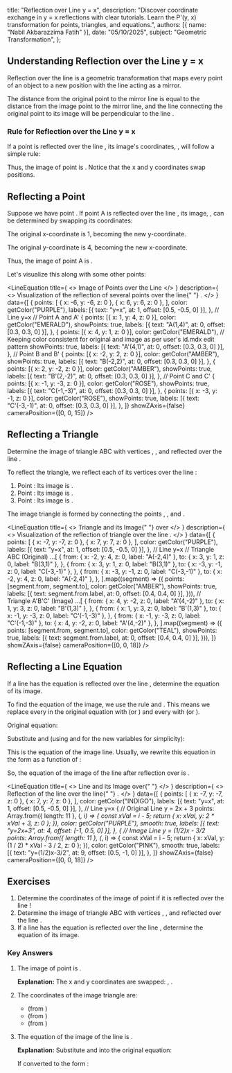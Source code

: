 
  title: "Reflection over Line y = x",
  description: "Discover coordinate exchange in y = x reflections with clear tutorials. Learn the P'(y, x) transformation for points, triangles, and equations.",
  authors: [{ name: "Nabil Akbarazzima Fatih" }],
  date: "05/10/2025",
  subject: "Geometric Transformation",
};

## Understanding Reflection over the Line y = x

Reflection over the line <InlineMath math="y = x" /> is a geometric transformation that maps every point of an object to a new position with the line <InlineMath math="y = x" /> acting as a mirror.

The distance from the original point to the mirror line is equal to the distance from the image point to the mirror line, and the line connecting the original point to its image will be perpendicular to the line <InlineMath math="y = x" />.

### Rule for Reflection over the Line y = x

If a point <InlineMath math="P(x, y)" /> is reflected over the line <InlineMath math="y = x" />, its image's coordinates, <InlineMath math="P'(x', y')" />, will follow a simple rule:

<div className="flex flex-col gap-4">
  <BlockMath math="x' = y" />
  <BlockMath math="y' = x" />
</div>

Thus, the image of point <InlineMath math="P(x, y)" /> is <InlineMath math="P'(y, x)" />. Notice that the x and y coordinates swap positions.

## Reflecting a Point

Suppose we have point <InlineMath math="A(1, 4)" />. If point A is reflected over the line <InlineMath math="y = x" />, its image, <InlineMath math="A'" />, can be determined by swapping its coordinates:

The original x-coordinate is 1, becoming the new y-coordinate.

The original y-coordinate is 4, becoming the new x-coordinate.

Thus, the image of point A is <InlineMath math="A'(4, 1)" />.

Let's visualize this along with some other points:

<LineEquation
  title={
    <>
      Image of Points over the Line <InlineMath math="y=x" />
    </>
  }
  description={
    <>
      Visualization of the reflection of several points over the line{" "}
      <InlineMath math="y=x" />.
    </>
  }
  data={[
    {
      points: [
        { x: -6, y: -6, z: 0 },
        { x: 6, y: 6, z: 0 },
      ],
      color: getColor("PURPLE"),
      labels: [{ text: "y=x", at: 1, offset: [0.5, -0.5, 0] }],
    }, // Line y=x
    // Point A and A'
    {
      points: [{ x: 1, y: 4, z: 0 }],
      color: getColor("EMERALD"),
      showPoints: true,
      labels: [{ text: "A(1,4)", at: 0, offset: [0.3, 0.3, 0] }],
    },
    {
      points: [{ x: 4, y: 1, z: 0 }],
      color: getColor("EMERALD"), // Keeping color consistent for original and image as per user's id.mdx edit pattern
      showPoints: true,
      labels: [{ text: "A'(4,1)", at: 0, offset: [0.3, 0.3, 0] }],
    },
    // Point B and B'
    {
      points: [{ x: -2, y: 2, z: 0 }],
      color: getColor("AMBER"),
      showPoints: true,
      labels: [{ text: "B(-2,2)", at: 0, offset: [0.3, 0.3, 0] }],
    },
    {
      points: [{ x: 2, y: -2, z: 0 }],
      color: getColor("AMBER"),
      showPoints: true,
      labels: [{ text: "B'(2,-2)", at: 0, offset: [0.3, 0.3, 0] }],
    },
    // Point C and C'
    {
      points: [{ x: -1, y: -3, z: 0 }],
      color: getColor("ROSE"),
      showPoints: true,
      labels: [{ text: "C(-1,-3)", at: 0, offset: [0.3, 0.3, 0] }],
    },
    {
      points: [{ x: -3, y: -1, z: 0 }],
      color: getColor("ROSE"),
      showPoints: true,
      labels: [{ text: "C'(-3,-1)", at: 0, offset: [0.3, 0.3, 0] }],
    },
  ]}
  showZAxis={false}
  cameraPosition={[0, 0, 15]}
/>

## Reflecting a Triangle

Determine the image of triangle ABC with vertices <InlineMath math="A(-2,4)" />, <InlineMath math="B(3,1)" />, and <InlineMath math="C(-3,-1)" /> reflected over the line <InlineMath math="y=x" />.

To reflect the triangle, we reflect each of its vertices over the line <InlineMath math="y=x" />:

1.  Point <InlineMath math="A(-2, 4)" />: Its image is <InlineMath math="A'(4, -2)" />.
2.  Point <InlineMath math="B(3, 1)" />: Its image is <InlineMath math="B'(1, 3)" />.
3.  Point <InlineMath math="C(-3, -1)" />: Its image is <InlineMath math="C'(-1, -3)" />.

The image triangle <InlineMath math="A'B'C'" /> is formed by connecting the points <InlineMath math="A'(4, -2)" />, <InlineMath math="B'(1, 3)" />, and <InlineMath math="C'(-1, -3)" />.

<LineEquation
  title={
    <>
      Triangle <InlineMath math="ABC" /> and its Image{" "}
      <InlineMath math="A'B'C'" /> over <InlineMath math="y=x" />
    </>
  }
  description={
    <>
      Visualization of the reflection of triangle <InlineMath math="ABC" /> over
      the line <InlineMath math="y=x" />.
    </>
  }
  data={[
    {
      points: [
        { x: -7, y: -7, z: 0 },
        { x: 7, y: 7, z: 0 },
      ],
      color: getColor("PURPLE"),
      labels: [{ text: "y=x", at: 1, offset: [0.5, -0.5, 0] }],
    }, // Line y=x
    // Triangle ABC (Original)
    ...[
      {
        from: { x: -2, y: 4, z: 0, label: "A(-2,4)" },
        to: { x: 3, y: 1, z: 0, label: "B(3,1)" },
      },
      {
        from: { x: 3, y: 1, z: 0, label: "B(3,1)" },
        to: { x: -3, y: -1, z: 0, label: "C(-3,-1)" },
      },
      {
        from: { x: -3, y: -1, z: 0, label: "C(-3,-1)" },
        to: { x: -2, y: 4, z: 0, label: "A(-2,4)" },
      },
    ].map((segment) => ({
      points: [segment.from, segment.to],
      color: getColor("AMBER"),
      showPoints: true,
      labels: [{ text: segment.from.label, at: 0, offset: [0.4, 0.4, 0] }],
    })),
    // Triangle A'B'C' (Image)
    ...[
      {
        from: { x: 4, y: -2, z: 0, label: "A'(4,-2)" },
        to: { x: 1, y: 3, z: 0, label: "B'(1,3)" },
      },
      {
        from: { x: 1, y: 3, z: 0, label: "B'(1,3)" },
        to: { x: -1, y: -3, z: 0, label: "C'(-1,-3)" },
      },
      {
        from: { x: -1, y: -3, z: 0, label: "C'(-1,-3)" },
        to: { x: 4, y: -2, z: 0, label: "A'(4,-2)" },
      },
    ].map((segment) => ({
      points: [segment.from, segment.to],
      color: getColor("TEAL"),
      showPoints: true,
      labels: [{ text: segment.from.label, at: 0, offset: [0.4, 0.4, 0] }],
    })),
  ]}
  showZAxis={false}
  cameraPosition={[0, 0, 18]}
/>

## Reflecting a Line Equation

If a line has the equation <InlineMath math="y = 2x + 3" /> is reflected over the line <InlineMath math="y=x" />, determine the equation of its image.

To find the equation of the image, we use the rule <InlineMath math="x' = y" /> and <InlineMath math="y' = x" />. This means we replace every <InlineMath math="x" /> in the original equation with <InlineMath math="y" /> (or <InlineMath math="y'" />) and every <InlineMath math="y" /> with <InlineMath math="x" /> (or <InlineMath math="x'" />).

Original equation:

<BlockMath math="y = 2x + 3" />

Substitute <InlineMath math="x \rightarrow y" /> and <InlineMath math="y \rightarrow x" /> (using <InlineMath math="x" /> and <InlineMath math="y" /> for the new variables for simplicity):

<BlockMath math="x = 2y + 3" />

This is the equation of the image line. Usually, we rewrite this equation in the form <InlineMath math="y" /> as a function of <InlineMath math="x" />:

<div className="flex flex-col gap-4">
  <BlockMath math="x - 3 = 2y" />
  <BlockMath math="y = \frac{1}{2}x - \frac{3}{2}" />
</div>

So, the equation of the image of the line <InlineMath math="y = 2x + 3" /> after reflection over <InlineMath math="y=x" /> is <InlineMath math="y = \frac{1}{2}x - \frac{3}{2}" />.

<LineEquation
  title={
    <>
      Line <InlineMath math="y=2x+3" /> and its Image over{" "}
      <InlineMath math="y=x" />
    </>
  }
  description={
    <>
      Reflection of the line <InlineMath math="y=2x+3" /> over the line{" "}
      <InlineMath math="y=x" />.
    </>
  }
  data={[
    {
      points: [
        { x: -7, y: -7, z: 0 },
        { x: 7, y: 7, z: 0 },
      ],
      color: getColor("INDIGO"),
      labels: [{ text: "y=x", at: 1, offset: [0.5, -0.5, 0] }],
    }, // Line y=x
    {
      // Original Line y = 2x + 3
      points: Array.from({ length: 11 }, (_, i) => {
        const xVal = i - 5;
        return { x: xVal, y: 2 * xVal + 3, z: 0 };
      }),
      color: getColor("PURPLE"),
      smooth: true,
      labels: [{ text: "y=2x+3", at: 4, offset: [-1, 0.5, 0] }],
    },
    {
      // Image Line y = (1/2)x - 3/2
      points: Array.from({ length: 11 }, (_, i) => {
        const xVal = i - 5;
        return { x: xVal, y: (1 / 2) * xVal - 3 / 2, z: 0 };
      }),
      color: getColor("PINK"),
      smooth: true,
      labels: [{ text: "y=(1/2)x-3/2", at: 9, offset: [0.5, -1, 0] }],
    },
  ]}
  showZAxis={false}
  cameraPosition={[0, 0, 18]}
/>

## Exercises

1.  Determine the coordinates of the image of point <InlineMath math="M(-4, 7)" /> if it is reflected over the line <InlineMath math="y = x" />!
2.  Determine the image of triangle ABC with vertices <InlineMath math="A(1, -2)" />, <InlineMath math="B(2, 3)" />, and <InlineMath math="C(-2, 0)" /> reflected over the line <InlineMath math="y = x" />.
3.  If a line has the equation <InlineMath math="y = -3x + 5" /> is reflected over the line <InlineMath math="y = x" />, determine the equation of its image.

### Key Answers

1.  The image of point <InlineMath math="M(-4, 7)" /> is <InlineMath math="M'(7, -4)" />.

    **Explanation:** The x and y coordinates are swapped: <InlineMath math="x' = 7" />, <InlineMath math="y' = -4" />.

2.  The coordinates of the image triangle <InlineMath math="A'B'C'" /> are:

    - <InlineMath math="A'(-2, 1)" /> (from <InlineMath math="A(1, -2)" />)
    - <InlineMath math="B'(3, 2)" /> (from <InlineMath math="B(2, 3)" />)
    - <InlineMath math="C'(0, -2)" /> (from <InlineMath math="C(-2, 0)" />)

3.  The equation of the image of the line <InlineMath math="y = -3x + 5" /> is <InlineMath math="x = -3y + 5" />.

    **Explanation:** Substitute <InlineMath math="x \rightarrow y" /> and <InlineMath math="y \rightarrow x" /> into the original equation:

    <BlockMath math="x = -3y + 5" />

    If converted to the form <InlineMath math="y = mx+c" />:

    <div className="flex flex-col gap-4">
      <BlockMath math="3y = -x + 5" />
      <BlockMath math="y = -\frac{1}{3}x + \frac{5}{3}" />
    </div>
